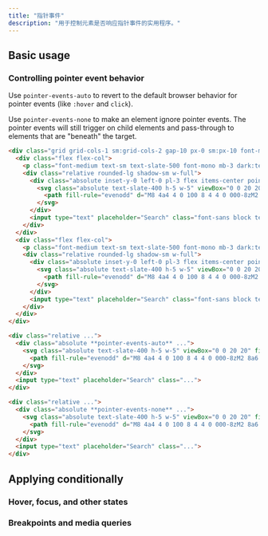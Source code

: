 ```yaml
---
title: "指针事件"
description: "用于控制元素是否响应指针事件的实用程序。"
---
```




## Basic usage

### Controlling pointer event behavior

Use `pointer-events-auto` to revert to the default browser behavior for pointer events (like `:hover` and `click`).

Use `pointer-events-none` to make an element ignore pointer events. The pointer events will still trigger on child elements and pass-through to elements that are "beneath" the target.

```html {{ example: { hint: 'Try clicking the search icons to see the expected behaviour' } }}
<div class="grid grid-cols-1 sm:grid-cols-2 gap-10 px-0 sm:px-10 font-mono font-bold">
  <div class="flex flex-col">
    <p class="font-medium text-sm text-slate-500 font-mono mb-3 dark:text-slate-400">pointer-events-auto</p>
    <div class="relative rounded-lg shadow-sm w-full">
      <div class="absolute inset-y-0 left-0 pl-3 flex items-center pointer-events-auto">
        <svg class="absolute text-slate-400 h-5 w-5" viewBox="0 0 20 20" fill="currentColor">
          <path fill-rule="evenodd" d="M8 4a4 4 0 100 8 4 4 0 000-8zM2 8a6 6 0 1110.89 3.476l4.817 4.817a1 1 0 01-1.414 1.414l-4.816-4.816A6 6 0 012 8z" clip-rule="evenodd" />
        </svg>
      </div>
      <input type="text" placeholder="Search" class="font-sans block text-sm w-full pl-10 py-2 px-3 ring-1 ring-slate-900/10 text-slate-500 rounded-lg dark:bg-slate-800 dark:ring-0 dark:highlight-white/5 dark:text-slate-400" />
    </div>
  </div>
  <div class="flex flex-col">
    <p class="font-medium text-sm text-slate-500 font-mono mb-3 dark:text-slate-400">pointer-events-none</p>
    <div class="relative rounded-lg shadow-sm w-full">
      <div class="absolute inset-y-0 left-0 pl-3 flex items-center pointer-events-none">
        <svg class="absolute text-slate-400 h-5 w-5" viewBox="0 0 20 20" fill="currentColor">
          <path fill-rule="evenodd" d="M8 4a4 4 0 100 8 4 4 0 000-8zM2 8a6 6 0 1110.89 3.476l4.817 4.817a1 1 0 01-1.414 1.414l-4.816-4.816A6 6 0 012 8z" clip-rule="evenodd" />
        </svg>
      </div>
      <input type="text" placeholder="Search" class="font-sans block text-sm w-full pl-10 py-2 px-3 ring-1 ring-slate-900/10 text-slate-500 rounded-lg dark:bg-slate-800 dark:ring-0 dark:highlight-white/5 dark:text-slate-400" />
    </div>
  </div>
</div>
```

```html
<div class="relative ...">
  <div class="absolute **pointer-events-auto** ...">
    <svg class="absolute text-slate-400 h-5 w-5" viewBox="0 0 20 20" fill="currentColor">
      <path fill-rule="evenodd" d="M8 4a4 4 0 100 8 4 4 0 000-8zM2 8a6 6 0 1110.89 3.476l4.817 4.817a1 1 0 01-1.414 1.414l-4.816-4.816A6 6 0 012 8z" clip-rule="evenodd" />
    </svg>
  </div>
  <input type="text" placeholder="Search" class="...">
</div>

<div class="relative ...">
  <div class="absolute **pointer-events-none** ...">
    <svg class="absolute text-slate-400 h-5 w-5" viewBox="0 0 20 20" fill="currentColor">
      <path fill-rule="evenodd" d="M8 4a4 4 0 100 8 4 4 0 000-8zM2 8a6 6 0 1110.89 3.476l4.817 4.817a1 1 0 01-1.414 1.414l-4.816-4.816A6 6 0 012 8z" clip-rule="evenodd" />
    </svg>
  </div>
  <input type="text" placeholder="Search" class="...">
</div>
```

## <Heading ignore>Applying conditionally</Heading>

### <Heading ignore>Hover, focus, and other states</Heading>

<HoverFocusAndOtherStates defaultClass="pointer-events-none" featuredClass="pointer-events-auto" variant="focus" />

### <Heading ignore>Breakpoints and media queries</Heading>

<BreakpointsAndMediaQueries defaultClass="pointer-events-none" featuredClass="pointer-events-auto" />
